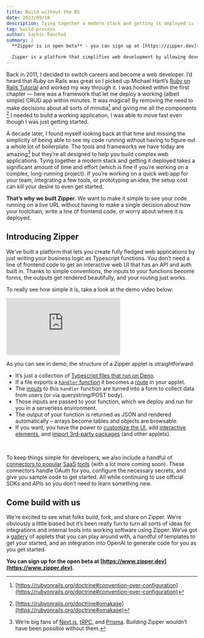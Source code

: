 ```yaml
---
title: Build without the BS
date: 2023/09/18
description: Tying together a modern stack and getting it deployed is too difficult. Zipper fixes that.
tag: build-process
author: Sachin Ranchod
summary: |
  **Zipper is in open beta** - you can sign up at [https://zipper.dev](https://zipper.dev).

  Zipper is a platform that simplifies web development by allowing developers to create fully fledged web applications just by writing business logic as Typescript functions. Inputs to these functions become forms, outputs are rendered beautifully, and routing just works. Connectors to popular SaaS tools are included and they handle OAuth for you.
---
```


Back in 2011, I decided to switch careers and become a web developer. I’d heard that
Ruby on Rails was great so I picked up Michael Hartl’s [Ruby on Rails Tutorial](https://www.railstutorial.org)
and worked my way through it. I was hooked within the first chapter — here was a
framework that let me deploy a working (albeit simple) CRUD app within minutes. It
was magical! By removing the need to make decisions about all sorts of minutia[^1]
and giving me all the components [^2] I needed to build a working application, I
was able to move fast even though I was just getting started.

[^1]: [https://rubyonrails.org/doctrine#convention-over-configuration](https://rubyonrails.org/doctrine#convention-over-configuration)
[^2]: [https://rubyonrails.org/doctrine#omakase](https://rubyonrails.org/doctrine#omakase)

A decade later, I found myself looking back at that time and missing the simplicity of being able to see my code running without having to figure out a whole lot of boilerplate. The tools and frameworks we have today are amazing[^3] but they’re all designed to help you build complex web applications. Tying together a modern stack and getting it deployed takes a significant amount of time and effort (which is fine if you’re working on a complex, long-running project). If you’re working on a quick web app for your team, integrating a few tools, or prototyping an idea, the setup cost can kill your desire to even get started.

[^3]: We’re big fans of [Next.js](http://nextjs.org/), [tRPC](http://trpc.io/), and [Prisma](https://www.prisma.io). Building Zipper wouldn’t have been possible without them.

**That’s why we built Zipper.** We want to make it simple to see your code running on a live URL without having to make a single decision about how your toolchain, write a line of frontend code, or worry about where it is deployed.

## **Introducing Zipper**

We’ve built a platform that lets you create fully fledged web applications by just writing your business logic as Typescript functions. You don’t need a line of frontend code to get an interactive web UI that has an API and auth built in. Thanks to simple conventions, the inputs to your functions become forms, the outputs get rendered beautifully, and your routing just works.

To really see how simple it is, take a look at the demo video below:

<div
  style={{
    position: 'relative',
    paddingBottom: '56.25%',
    height: 0,
    marginBottom: '2rem',
  }}
>
  <iframe
    src="https://www.loom.com/embed/d50630ac57a94f5fb1bcdcce2de85324?sid=80282622-0688-4ffe-8a62-0abc519523e9"
    frameborder="0"
    webkitallowfullscreen
    mozallowfullscreen
    allowfullscreen
    style={{
      position: 'absolute',
      top: 0,
      left: 0,
      width: '100%',
      height: '100%',
    }}
  ></iframe>
</div>

As you can see in demo, the structure of a Zipper applet is straightforward:

- It’s just a collection of [Typescript files that run on Deno](https://zipper.dev/docs/introduction/deno-and-typescript).
- If a file exports a [`handler` function](https://zipper.dev/docs/building-applets/handler-functions) it becomes a [route](https://zipper.dev/docs/building-applets/routing) in your applet.
- The [inputs](https://zipper.dev/docs/building-applets/accepting-inputs) to this `handler` function are turned into a form to collect data from users (or via querystring/POST body).
- Those inputs are passed to your function, which we deploy and run for you in a serverless environment.
- The output of your function is returned as JSON and rendered automatically – arrays become tables and objects are browsable.
- If you want, you have the power to [customize the UI](https://zipper.dev/docs/building-applets/customizing-output), add [interactive elements](https://zipper.dev/docs/building-applets/interactivity), and [import 3rd-party packages](https://zipper.dev/docs/building-applets/importing-packages) (and other applets).

<br />

To keep things simple for developers, we also include a handful of [connectors to popular](https://zipper.dev/docs/connecting-to-other-tools/github) [SaaS](https://zipper.dev/docs/connecting-to-other-tools/slack) [tools](https://zipper.dev/docs/connecting-to-other-tools/openai) (with a lot more coming soon). These connectors handle OAuth for you, configure the necessary secrets, and give you sample code to get started. All while continuing to use official SDKs and APIs so you don’t need to learn something new.

## **Come build with us**

We’re excited to see what folks build, fork, and share on Zipper. We’re obviously a little biased but it’s been really fun to turn all sorts of ideas for integrations and internal tools into working software using Zipper. We’ve got a [gallery](https://zipper.dev/gallery) of applets that you can play around with, a handful of templates to get your started, and an integration into OpenAI to generate code for you as you get started.

**You can sign up for the open beta at [https://www.zipper.dev](https://www.zipper.dev).**
